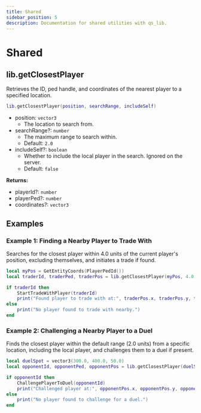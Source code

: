 ```yaml
---
title: Shared
sidebar_position: 5
description: Documentation for shared utilities with qs_lib.
---
```


# Shared

## lib.getClosestPlayer

Retrieves the ID, ped handle, and coordinates of the nearest player to a specified location.

```lua
lib.getClosestPlayer(position, searchRange, includeSelf)
```

- position: `vector3`
  - The location to search from.
- searchRange?: `number`
  - The maximum range to search within.
  - Default: `2.0`
- includeSelf?: `boolean`
  - Whether to include the local player in the search. Ignored on the server.
  - Default: `false`

**Returns:**

- playerId?: `number`
- playerPed?: `number`
- coordinates?: `vector3`

## Examples

### Example 1: Finding a Nearby Player to Trade With

Searches for the closest player within 4.0 units of the current player's position, excluding themselves, and initiates a trade if found.

```lua
local myPos = GetEntityCoords(PlayerPedId())
local traderId, traderPed, traderPos = lib.getClosestPlayer(myPos, 4.0, false)

if traderId then
    StartTradeWithPlayer(traderId)
    print("Found player to trade with at:", traderPos.x, traderPos.y, traderPos.z)
else
    print("No player found to trade with nearby.")
end
```

### Example 2: Challenging a Nearby Player to a Duel

Finds the closest player within the default range (2.0 units) from a specific location, including the local player, and challenges them to a duel if present.

```lua
local duelSpot = vector3(300.0, 400.0, 50.0)
local opponentId, opponentPed, opponentPos = lib.getClosestPlayer(duelSpot, nil, true)

if opponentId then
    ChallengePlayerToDuel(opponentId)
    print("Challenged player at:", opponentPos.x, opponentPos.y, opponentPos.z)
else
    print("No player found to challenge for a duel.")
end
```